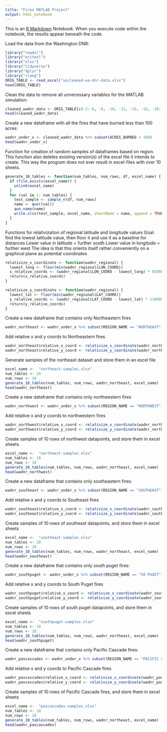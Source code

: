 ```yaml
---
title: "Fires MATLAB Project"
output: html_notebook
---
```


This is an [R Markdown](http://rmarkdown.rstudio.com) Notebook. When you execute code within the notebook, the results appear beneath the code. 


Load the data from the Washington DNR:

```r
library("readxl")
library("writexl")
library("xlsx")
library("tidyverse")
library("dplyr")
library("rlang")
ORIG_TABLE <- read_excel("uncleaned-wa-dnr-data.xlsx")
head(ORIG_TABLE)
```

Clean the data to remove all unnecessary variables for the MATLAB simulation:

```r
cleaned_wadnr_data <- ORIG_TABLE[c(-2:-6, -8, -10, -11, -15, -16, -18:-25, -27, -28, -30, -31, -34: -37, -39 )]
head(cleaned_wadnr_data)
```

Create a new dataframe with all the fires that have burned less than 100 acres:

```r
wadnr_under_x <- cleaned_wadnr_data %>% subset(ACRES_BURNED < 100)
head(wadnr_under_x)
```

Function for creation of random samples of dataframes based on region. This function also deletes existing version(s) of the excel file it intends to create. This way the program does not ever result in excel-files with over 10 sheets.

```r
generate_10_tables <- function(num_tables, num_rows, df, excel_name) {
  if (file.exists(excel_name)) {
    unlink(excel_name)
  }
  for (val in 1: num_tables) {
    test_sample <- sample_n(df, num_rows)
    name <- quo((val))
    quo_name(name)
    write.xlsx(test_sample, excel_name, sheetName = name, append = TRUE)
  }
}

```

Functions for relativization of regional latitude and longitude values
Goal: find the lowest latitude value, then floor it and use it as a baseline for distances
Lower value in latitude = further south
Lower value in longitude = further west
The idea is that this orients itself rather conveniently on a graphical plane as potential coordinates

```r
relativize_x_coordinate <- function(wadnr_regional) {
  lowest_long <- floor(min(wadnr_regional$LON_COORD))
  x_relative_coords <- (wadnr_regional$LON_COORD - lowest_long) * 85000 #(85000 = amount of meters between one degree of longitude)
  return(x_relative_coords)
}
```
```r
relativize_y_coordinate <- function(wadnr_regional) {
  lowest_lat <- floor(min(wadnr_regional$LAT_COORD))
  y_relative_coords <- (wadnr_regional$LAT_COORD - lowest_lat) * 110000 #about 110 km in between degrees of latitude, and this is in meters
  return(y_relative_coords)
}
```

Create a new dataframe that contains only Northeastern fires

```r
wadnr_northeast <- wadnr_under_x %>% subset(REGION_NAME == "NORTHEAST")
```

Add relative x and y coords to Northeastern fires

```r
wadnr_northeast$relative_x_coord <- relativize_x_coordinate(wadnr_northeast)
wadnr_northeast$relative_y_coord <- relativize_y_coordinate(wadnr_northeast)
```

Generate samples of the northeast dataset and store them in an excel file

```r
excel_name <-  "northeast-samples.xlsx"
num_tables <- 10
num_rows <- 10
generate_10_tables(num_tables, num_rows, wadnr_northeast, excel_name)
head(wadnr_northeast)
```

Create a new dataframe that contains only northwestern fires

```r
wadnr_northwest <- wadnr_under_x %>% subset(REGION_NAME == "NORTHWEST")
```

Add relative x and y coords to northwestern fires

```r
wadnr_northwest$relative_x_coord <- relativize_x_coordinate(wadnr_northwest)
wadnr_northwest$relative_y_coord <- relativize_y_coordinate(wadnr_northwest)
```

Create samples of 10 rows of northwest datapoints, and store them in excel sheets.

```r
excel_name <-  "northwest-samples.xlsx"
num_tables <- 10
num_rows <- 10
generate_10_tables(num_tables, num_rows, wadnr_northeast, excel_name)
head(wadnr_northwest)
```

Create a new dataframe that contains only southeastern fires:

```r
wadnr_southeast <- wadnr_under_x %>% subset(REGION_NAME == "SOUTHEAST")
```

Add relative x and y coords to Southeast fires
```r
wadnr_southeast$relative_x_coord <- relativize_x_coordinate(wadnr_southeast)
wadnr_southeast$relative_y_coord <- relativize_y_coordinate(wadnr_southeast)
```

Create samples of 10 rows of southeast datapoints, and store them in excel sheets

```r
excel_name <-  "southeast-samples.xlsx"
num_tables <- 10
num_rows <- 10
generate_10_tables(num_tables, num_rows, wadnr_northeast, excel_name)
head(wadnr_southeast)
```

Create a new dataframe that contains only south puget fires:

```r
wadnr_southpuget <- wadnr_under_x %>% subset(REGION_NAME == "SO PUGET")
```

Add relative x and y coords to South Puget fires

```r
wadnr_southpuget$relative_x_coord <- relativize_x_coordinate(wadnr_southpuget)
wadnr_southpuget$relative_y_coord <- relativize_y_coordinate(wadnr_southpuget)
```

Create samples of 10 rows of south puget datapoints, and store them in excel sheets

```r
excel_name <-  "southpuget-samples.xlsx"
num_tables <- 10
num_rows <- 10
generate_10_tables(num_tables, num_rows, wadnr_northeast, excel_name)
head(wadnr_southpuget)
```

Create a new dataframe that contains only Pacific Cascade fires:

```r
wadnr_pascascades <- wadnr_under_x %>% subset(REGION_NAME == "PACIFIC CASC")
```

Add relative x and y coords to Pacific Cascade fires
```r
wadnr_pascascades$relative_x_coord <- relativize_x_coordinate(wadnr_pascascades)
wadnr_pascascades$relative_y_coord <- relativize_y_coordinate(wadnr_pascascades)
```

Create samples of 10 rows of Pacific Cascade fires, and store them in excel sheets

```r
excel_name <-  "pascascades-samples.xlsx"
num_tables <- 10
num_rows <- 10
generate_10_tables(num_tables, num_rows, wadnr_northeast, excel_name)
head(wadnr_pascascades)
```

